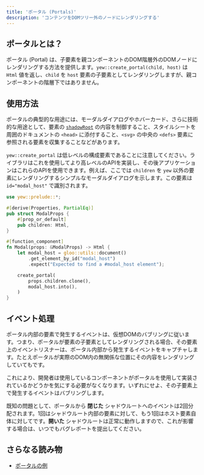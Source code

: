 ```yaml
---
title: 'ポータル (Portals)'
description: 'コンテンツをDOMツリー外のノードにレンダリングする'
---
```


## ポータルとは？

ポータル (Portal) は、子要素を親コンポーネントのDOM階層外のDOMノードにレンダリングする方法を提供します。`yew::create_portal(child, host)` は `Html` 値を返し、`child` を `host` 要素の子要素としてレンダリングしますが、親コンポーネントの階層下ではありません。

## 使用方法

ポータルの典型的な用途には、モーダルダイアログやホバーカード、さらに技術的な用途として、要素の [`shadowRoot`](https://developer.mozilla.org/en-US/docs/Web/API/Element/shadowRoot) の内容を制御すること、スタイルシートを周囲のドキュメントの `<head>` に添付すること、`<svg>` の中央の `<defs>` 要素に参照される要素を収集することなどがあります。

`yew::create_portal` は低レベルの構成要素であることに注意してください。ライブラリはこれを使用してより高レベルのAPIを実装し、その後アプリケーションはこれらのAPIを使用できます。例えば、ここでは `children` を `yew` 以外の要素にレンダリングするシンプルなモーダルダイアログを示します。この要素は `id="modal_host"` で識別されます。

```rust
use yew::prelude::*;

#[derive(Properties, PartialEq)]
pub struct ModalProps {
    #[prop_or_default]
    pub children: Html,
}

#[function_component]
fn Modal(props: &ModalProps) -> Html {
    let modal_host = gloo::utils::document()
        .get_element_by_id("modal_host")
        .expect("Expected to find a #modal_host element");

    create_portal(
        props.children.clone(),
        modal_host.into(),
    )
}
```

## イベント処理

ポータル内部の要素で発生するイベントは、仮想DOMのバブリングに従います。つまり、ポータルが要素の子要素としてレンダリングされる場合、その要素上のイベントリスナーは、ポータル内部から発生するイベントをキャプチャします。たとえポータルが実際のDOM内の無関係な位置にその内容をレンダリングしていてもです。

これにより、開発者は使用しているコンポーネントがポータルを使用して実装されているかどうかを気にする必要がなくなります。いずれにせよ、その子要素上で発生するイベントはバブリングします。

既知の問題として、ポータルから **閉じた** シャドウルートへのイベントは2回分配されます。1回はシャドウルート内部の要素に対して、もう1回はホスト要素自体に対してです。**開いた** シャドウルートは正常に動作しますので、これが影響する場合は、いつでもバグレポートを提出してください。

## さらなる読み物

- [ポータルの例](https://github.com/yewstack/yew/tree/master/examples/portals)
